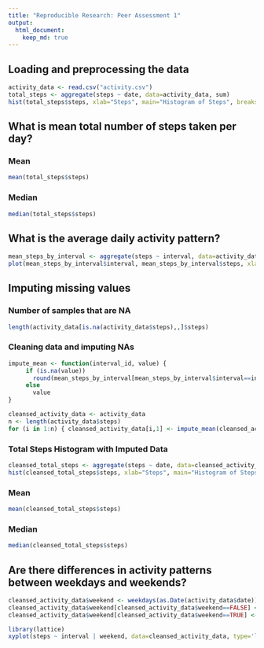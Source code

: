 ```yaml
---
title: "Reproducible Research: Peer Assessment 1"
output: 
  html_document:
    keep_md: true
---
```



## Loading and preprocessing the data
```R
activity_data <- read.csv("activity.csv")
total_steps <- aggregate(steps ~ date, data=activity_data, sum)
hist(total_steps$steps, xlab="Steps", main="Histogram of Steps", breaks=15)
```

## What is mean total number of steps taken per day?
### Mean
```R
mean(total_steps$steps)
```

### Median
```R
median(total_steps$steps)
```

## What is the average daily activity pattern?
```R
mean_steps_by_interval <- aggregate(steps ~ interval, data=activity_data, mean) 
plot(mean_steps_by_interval$interval, mean_steps_by_interval$steps, xlab="Interval", ylab="Steps", main="Mean Steps by Interval", type="l")
```

## Imputing missing values
### Number of samples that are NA
```R
length(activity_data[is.na(activity_data$steps),,]$steps)
```
### Cleaning data and imputing NAs
```R
impute_mean <- function(interval_id, value) {
     if (is.na(value))
       round(mean_steps_by_interval[mean_steps_by_interval$interval==interval_id,2],0)
     else
       value
}

cleansed_activity_data <- activity_data
n <- length(activity_data$steps)
for (i in 1:n) { cleansed_activity_data[i,1] <- impute_mean(cleansed_activity_data[i,3], cleansed_activity_data[i,1]) }
```

### Total Steps Histogram with Imputed Data
```R
cleansed_total_steps <- aggregate(steps ~ date, data=cleansed_activity_data, sum)
hist(cleansed_total_steps$steps, xlab="Steps", main="Histogram of Steps", breaks=15)
```

### Mean
```R
mean(cleansed_total_steps$steps)
```

### Median
```R
median(cleansed_total_steps$steps)
```
## Are there differences in activity patterns between weekdays and weekends?
```R
cleansed_activity_data$weekend <- weekdays(as.Date(activity_data$date)) %in% c('Saturday','Sunday')
cleansed_activity_data$weekend[cleansed_activity_data$weekend==FALSE] <- "Weekday"
cleansed_activity_data$weekend[cleansed_activity_data$weekend==TRUE] <- "Weekend"

library(lattice)
xyplot(steps ~ interval | weekend, data=cleansed_activity_data, type='l', layout=c(1,2))

```
